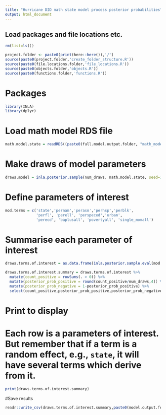 ```yaml
---
title: "Hurricane DID math state model process posterior probabilities"
output: html_document
---
```


## Load packages and file locations etc.
```r
rm(list=ls())

project.folder <- paste0(print(here::here()),'/')
source(paste0(project.folder,'create_folder_structure.R'))
source(paste0(file.locations.folder,'file_locations.R'))
source(paste0(objects.folder,'objects.R'))
source(paste0(functions.folder,'functions.R'))
```

# Packages
```r
library(INLA)
library(dplyr)
```

# Load math model RDS file
```r
math.model.state = readRDS((paste0(full.model.output.folder, "math_model_state.rds")))
```

# Make draws of model parameters
```r
draws.model = inla.posterior.sample(num_draws, math.model.state, seed=1234)
```

# Define parameters of interest
```r
mod.terms = c('state','pernam','perasn','perhsp','perblk', 
              'perfl', 'perell', 'perspeced','urban',
              'perecd', 'baplusall', 'povertyall', 'single_momall')
```

# Summarise each parameter of interest
```r
draws.terms.of.interest = as.data.frame(inla.posterior.sample.eval(mod.terms, draws.model))

draws.terms.of.interest.summary = draws.terms.of.interest %>%
  mutate(count_positive = rowSums(. > 0)) %>%
  mutate(posterior_prob_positive = round(count_positive/num_draws,4)) %>%
  mutate(posterior_prob_negative = 1-posterior_prob_positive) %>%
  select(count_positive,posterior_prob_positive,posterior_prob_negative)
```

# Print to display

# Each row is a parameters of interest. But remember that if a term is a random effect, e.g., `state`, it will have several terms which derive from it.
```r
print(draws.terms.of.interest.summary)
```

#Save results
```r
readr::write_csv(draws.terms.of.interest.summary,paste0(model.output.folder,'math_probabilities_state.csv'))
```
